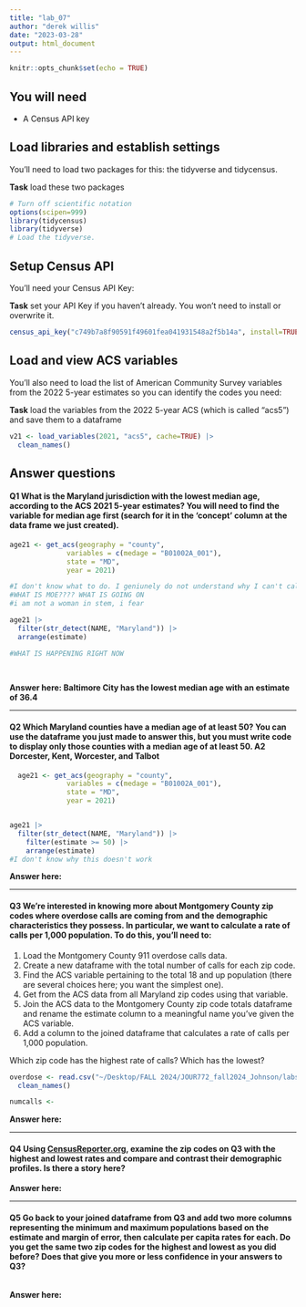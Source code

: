 ```yaml
---
title: "lab_07"
author: "derek willis"
date: "2023-03-28"
output: html_document
---
```


```r
knitr::opts_chunk$set(echo = TRUE)
```

## You will need

-   A Census API key

## Load libraries and establish settings

You'll need to load two packages for this: the tidyverse and tidycensus.

**Task** load these two packages

```r
# Turn off scientific notation
options(scipen=999)
library(tidycensus)
library(tidyverse)
# Load the tidyverse.
```

## Setup Census API

You'll need your Census API Key:

**Task** set your API Key if you haven't already. You won't need to install or overwrite it.

```r
census_api_key("c749b7a8f90591f49601fea041931548a2f5b14a", install=TRUE)
```

## Load and view ACS variables

You'll also need to load the list of American Community Survey variables from the 2022 5-year estimates so you can identify the codes you need:

**Task** load the variables from the 2022 5-year ACS (which is called "acs5") and save them to a dataframe

```r
v21 <- load_variables(2021, "acs5", cache=TRUE) |>
  clean_names()
```

## Answer questions

#### **Q1** What is the Maryland jurisdiction with the lowest median age, according to the ACS 2021 5-year estimates? You will need to find the variable for median age first (search for it in the 'concept' column at the data frame we just created).

```r

age21 <- get_acs(geography = "county",
              variables = c(medage = "B01002A_001"),
              state = "MD",
              year = 2021)

#I don't know what to do. I geniunely do not understand why I can't call the data correctly, and I need it to answer ANY of the questions. I don't even know how to attempt this. 
#WHAT IS MOE???? WHAT IS GOING ON
#i am not a woman in stem, i fear

age21 |>
  filter(str_detect(NAME, "Maryland")) |>
  arrange(estimate)

#WHAT IS HAPPENING RIGHT NOW
  
  

```

**Answer here: Baltimore City has the lowest median age with an estimate of 36.4**

------------------------------------------------------------------------

#### **Q2** Which Maryland counties have a median age of at least 50? You can use the dataframe you just made to answer this, but you must write code to display only those counties with a median age of at least 50. **A2 Dorcester, Kent, Worcester, and Talbot** 

```r

  age21 <- get_acs(geography = "county",
              variables = c(medage = "B01002A_001"),
              state = "MD",
              year = 2021)


age21 |>
  filter(str_detect(NAME, "Maryland")) |>
    filter(estimate >= 50) |>
    arrange(estimate) 
#I don't know why this doesn't work

```

**Answer here:**

------------------------------------------------------------------------

#### **Q3** We're interested in knowing more about Montgomery County zip codes where overdose calls are coming from and the demographic characteristics they possess. In particular, we want to calculate a rate of calls per 1,000 population. To do this, you'll need to:

1.  Load the Montgomery County 911 overdose calls data.
2.  Create a new dataframe with the total number of calls for each zip code.
3.  Find the ACS variable pertaining to the total 18 and up population (there are several choices here; you want the simplest one).
4.  Get from the ACS data from all Maryland zip codes using that variable.
5.  Join the ACS data to the Montgomery County zip code totals dataframe and rename the estimate column to a meaningful name you've given the ACS variable.
6.  Add a column to the joined dataframe that calculates a rate of calls per 1,000 population.

Which zip code has the highest rate of calls? Which has the lowest?

```r
overdose <- read.csv("~/Desktop/FALL 2024/JOUR772_fall2024_Johnson/labs/lab_07/data/montgomery_2022_overdoses.csv") |>
  clean_names()

numcalls <-

```

**Answer here:**

------------------------------------------------------------------------

#### **Q4** Using [CensusReporter.org](https://censusreporter.org/), examine the zip codes on Q3 with the highest and lowest rates and compare and contrast their demographic profiles. Is there a story here?

**Answer here:**

------------------------------------------------------------------------

#### **Q5** Go back to your joined dataframe from Q3 and add two more columns representing the minimum and maximum populations based on the estimate and margin of error, then calculate per capita rates for each. Do you get the same two zip codes for the highest and lowest as you did before? Does that give you more or less confidence in your answers to Q3?

```r

```

**Answer here:**
